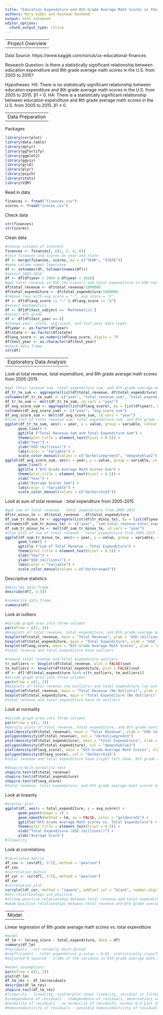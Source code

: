 ```yaml
---
title: "Education Expenditure and 8th Grade Average Math Scores in the United States from 2005-2015"
authors: Mary Gibbs and Rayhaan Rasheed
output: html_notebook
editor_options: 
  chunk_output_type: inline
---
```


----------------
Project Overview
----------------

Data Source: https://www.kaggle.com/noriuk/us-educational-finances

Research Question: Is there a statistically significant relationship between education expenditure and 8th grade average math scores in the U.S. from 2005 to 2015?

Hypotheses:
H0: There is no statistically significant relationship between education expenditure and 8th grade average math scores in the U.S. from 2005 to 2015. β1 = 0. 
HA: There is a statistically significant relationship between education expenditure and 8th grade average math scores in the U.S. from 2005 to 2015. β1 ≠ 0.

----------------
Data Preparation
----------------

Packages
```r
library(corrplot)
library(data.table)
library(dplyr)
library(ggfortify)
library(ggplot2)
library(ggvis)
library(grid)
library(plyr)
library(psych)
library(stats)
library(VIM)
```

Read in data
```r
finances <- fread("finances.csv")
scores <- fread("scores.csv")
```

Check data
```r
str(finances)
str(scores)
```

Clean data
```r
#choose columns of interest
finances <- finances[, c(1, 2, 4, 8)]
#join finances and scores on year and state
df <- merge(finances, scores, by = c("YEAR", "STATE"))
#make column names lowercase
df <- setnames(df, tolower(names(df)))
#select 2005-2015
df <- df[df$year > 2004 & df$year < 2016]
#get total revenue in USD (millions)) and total expenditure in USD (millions)
df$total_revenue <- df$total_revenue/1000000
df$total_expenditure <- df$total_expenditure/1000000
#remove rows with avg_score = "-", avg_score = "‡"
df <- df[df$avg_score != "—" & df$avg_score != "‡"]
#select mathematics
df <- df[df$test_subject == 'Mathematics']
#select 8th grade
df <- df[df$test_year == 8]
#change year, state, avg_score, and test_year data types
df$year <- as.factor(df$year)
df$state <- as.factor(df$state)
df$avg_score <- as.numeric(df$avg_score, digits = 7)
df$test_year <- as.character(df$test_year)
#check data frame 
str(df)
```

-------------------------
Exploratory Data Analysis
-------------------------

Look at total revenue, total expenditure, and 8th grade average math scores from 2005-2015
```r
#get total revenue sum, total expenditure sum, and 8th grade average math scores sum from 2005-2015
df_tr_te_sum <- aggregate(list(df$total_revenue, df$total_expenditure), by = list(df$year), FUN = sum)
colnames(df_tr_te_sum) <- c("year", "total_revenue_sum", "total_expenditure_sum")
df_tr_te_sum <- melt(df_tr_te_sum, id.vars = "year")
df_avg_score_sum <- aggregate(list(df$avg_score), by = list(df$year), FUN = sum)
colnames(df_avg_score_sum) <- c("year", "avg_score_sum")
df_avg_score_sum <- melt(df_avg_score_sum, id.vars = "year")
#line plot of total revenue sum, total expenditure sum, and 8th grade average math scores sum from 2005-2015
ggplot(df_tr_te_sum, aes(x = year, y = value, group = variable, colour = variable)) +
      geom_line() + 
      ggtitle ("Total Revenue Sum and Total Expenditure Sum") +
      theme(plot.title = element_text(hjust = 0.5)) +
      xlab("Year") +
      ylab("USD (millions)") + 
      labs(color = "Variable") + 
      scale_color_manual(values = c("darkolivegreen3", "deepskyblue2"))
ggplot(df_avg_score_sum, aes(x = year, y = value, group = variable, colour = variable)) +
      geom_line() + 
      ggtitle ("8th Grade Average Math Scores Sum") +
      theme(plot.title = element_text(hjust = 0.5)) + 
      xlab("Year") +
      ylab("Average Scores Sum") + 
      labs(color = "Variable") + 
      scale_color_manual(values = c("darkorchid3"))
```

Look at sum of total revenue - total expenditure from 2005-2015
```r
#get sum of total revenue - total expenditure from 2005-2015
df$tr_minus_te <- df$total_revenue - df$total_expenditure
df_sum_tr_minus_te <- aggregate(list(df$tr_minus_te), by = list(df$year), FUN = sum)
colnames(df_sum_tr_minus_te) <- c("year", "sum_total_revenue-total_expenditure")
df_sum_tr_minus_te <- melt(df_sum_tr_minus_te, id.vars = "year")
#line plot of sum of total revenue - total expenditure from 2005-2015
ggplot(df_sum_tr_minus_te, aes(x = year, y = value, group = variable, colour = variable)) +
      geom_line() + 
      ggtitle ("Sum of Total Revenue - Total Expenditure") +
      theme(plot.title = element_text(hjust = 0.5)) +
      xlab("Year") +
      ylab("USD (millions)") + 
      labs(color = "Variable") + 
      scale_color_manual(values = c("darkorange2"))
```

Descriptive statistics
```r
#describe data frame
describe(df[, 3:5])
```
```r
#summarize data frame
summary(df)
```

Look at outliers
```r
#divide graph area into three columns
par(mfrow = c(1, 3))  
#boxplots of total revenue, total expenditure, and 8th grade average math scores
boxplot(df$total_revenue, main = "Total Revenue", ylab = "USD (millions)")
boxplot(df$total_expenditure, main = "Total Expenditure", ylab = "USD (millions)")  
boxplot(df$avg_score, main = "8th Grade Average Math Scores", ylab = "Average Score")
#total revenue and total expenditure have outliers

#remove total revenue and total expenditure outliers 
tr_outliers <- boxplot(df$total_revenue, plot = FALSE)$out
te_outliers <- boxplot(df$total_expenditure, plot = FALSE)$out
df <- df[!df$total_expenditure %in% c(tr_outliers, te_outliers)]
#divide graph area into three columns
par(mfrow = c(1, 2))  
#boxplots of total revenue (no outliers) and total expenditure (no outliers)
boxplot(df$total_revenue, main = "Total Revenue (No Outliers)", ylab = "USD (millions)")
boxplot(df$total_expenditure, main = "Total Expenditure (No Outliers)", ylab = "USD (millions)")
#total revenue and total expenditure have no outliers
```

Look at normality 
```r
#divide graph area into three columns
par(mfrow = c(1, 3))  
#density plots of total revenue, total expenditure, and 8th grade average math scores
plot(density(df$total_revenue), main = "Total Revenue", xlab = "USD (millions)", ylab = "Frequency", col = "darkolivegreen3")
polygon(density(df$total_revenue), col = "darkolivegreen3")
plot(density(df$total_expenditure), main = "Total Expenditure", xlab = "USD (millions)", ylab = "Frequency", col = "deepskyblue2")
polygon(density(df$total_expenditure), col = "deepskyblue2")
plot(density(df$avg_score), main = "8th Grade Average Math Scores", xlab = "Average Score", ylab = "Frequency", col = "darkorchid3")
polygon(density(df$avg_score), col = "darkorchid3")
#total revenue and total expenditure have slight left skew, 8th grade average math scores looks normally distributed 

#Shapiro-Wilk normality test
shapiro.test(df$total_revenue)
shapiro.test(df$total_expenditure)
shapiro.test(df$avg_score)
#total revenue, total expenditure, and 8th grade average math scores have p values < 0.05, not normally distributed 
```

Look at linearity 
```r
#scatter plot 
ggplot(df, aes(x = total_expenditure, y = avg_score)) +
      geom_point(shape = 1) +    
      geom_smooth(method = lm, se = FALSE, color = "goldenrod1") + 
      ggtitle("8th Grade Average Math Scores vs. Total Expenditure") + 
      theme(plot.title = element_text(hjust = 0.5)) + 
      xlab("Total Expenditure (USD (millions))") + 
      ylab("Average Score")
#linearity 
```

Look at correlations
```r
#covariance matrix 
df_cov <- cov(df[, 3:5], method = "pearson")
df_cov
#correlation matrix 
df_cor <- cor(df[, 3:5], method = "pearson")
df_cor
#correlation plot 
corrplot(df_cor, method = "square", addCoef.col = "black", number.digits = 4)
#all relationships are positive
#strong positive relationship between total revenue and total expenditure
#weak positive relationships between total revenue and 8th grade average math scores and total expenditure and 8th grade average math scores
```

-----
Model
-----

Linear regression of 8th grade average math scores vs. total expenditure
```r
#model
df_lm <- lm(avg_score ~ total_expenditure, data = df)
summary(df_lm)
#residuals - not normally distributed
#coefficients - total_expenditure p-value < 0.05, statistically significant relationship between education expenditure and 8th grade average math scores
#adjusted R-squared - 3.59% of the variance in 8th grade average math scores can be explained by education expenditure, poor model

#model assumptions 
par(mfrow = c(2, 2))
plot(df_lm)
df_lm_res <- df_lm$residuals
describe(df_lm_res)
shapiro.test(df_lm_res)
#linearity - linearity, scatterplot shows linearity, residual vs fitted plot shows residuals skewed to left and spread around nearly horizontal line
#independence of residuals - independence of residuals, observations are independent
#normality of residuals - no normality of residuals, normal Q-Q plot shows that residuals follow straight line well, Shapiro-Wilk normality test shows p value < 0.05
#homoscedasticity of residuals - possible homoscedasticity of residuals, residual vs fitted plot shows residuals skewed to left and spread around slightly negatively sloped line
```
